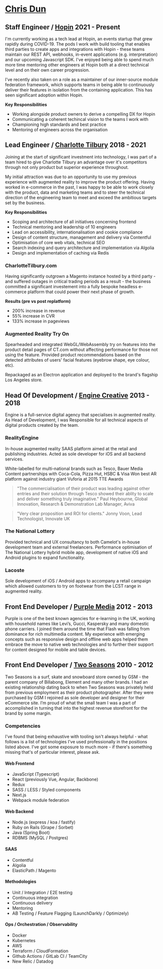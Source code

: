 
<Head>
  <title>Chris Dun / Software Engineer</title>
</Head>

# [Chris <span className="surname">Dun</span>](https://www.linkedin.com/in/chris-dun)

## **Staff Engineer** / [Hopin](https://hopin.com/) <span className="date">2021 - Present</span>

I'm currently working as a tech lead at Hopin, an events startup that grew rapidly during COVID-19. The pods I work with build tooling that enables third parties to create apps and integrations with Hopin - these teams maintain our REST API, webhooks, in-event applications (e.g. interpretation) and our upcoming Javascript SDK. I've enjoyed being able to spend much more time mentoring other engineers at Hopin both at a direct technical level and on their own career progression.

I've recently also taken on a role as a maintainer of our inner-source module federation framework, which supports teams in being able to continuously deliver their features in isolation from the containing application. This has seen significant adoption within Hopin.

**Key Responsibilities**

- Working alongside product owners to derive a compelling DX for Hopin
- Communicating a coherent techincal vision to the teams I work with
- Championing high standards and best practice
- Mentoring of engineers across the organisation

## **Lead Engineer** / [Charlotte Tilbury](https://www.charlottetilbury.com) <span className="date">2018 - 2021</span>

Joining at the start of significant investment into technology, I was part of a team hired to give Charlotte Tilbury an advantage over it's competitors through not only product but superior experience throughout. 

My initial attraction was due to an opportunity to use my previous experience with augmented reality to improve the product offering. Having worked in e-commerce in the past, I was happy to be able to work closely with the product, data and marketing teams and to steer the technical direction of the engineering team to meet and exceed the ambitious targets set by the business.

**Key Responsibilities**

- Scoping and architecture of all initiatives concerning frontend
- Technical mentoring and leadership of 10 engineers
- Lead on accessibility, internationalisation and cookie compliance
- Design of content structure, management and delivery via Contentful
- Optimisation of core web vitals, technical SEO
- Search indexing and query architecture and implementation via Algolia
- Design and implementation of caching via Redis

### CharlotteTilbury.com

Having significantly outgrown a Magento instance hosted by a third party - and suffered outages in critical trading periods as a result - the business committed a significant investement into a fully bespoke headless e-commerce platform that could power their next phase of growth. 

**Results (pre vs post replatform)**

- 200% increase in revenue
- 55% increase in CVR
- 133% increase in pageviews

### Augmented Reality Try On

Spearheaded and integrated WebGL/WebAssembly try on features into the product detail pages of CT.com without affecting performance for those not using the feature. Provided product recommendations based on the detected attributes of users' facial features (eyebrow shape, eye colour, etc).

Repackaged as an Electron application and deployed to the brand's flagship Los Angeles store. 

## **Head Of Development** / [Engine Creative](https://www.enginecreative.co.uk/) <span className="date">2013 - 2018</span>
Engine is a full-service digital agency that specialises in augmented reality. As Head of Development, I was Responsible for all technical aspects of digital products created by the team.

### RealityEngine

In-house augmented reality SAAS platform aimed at the retail and publishing industries. Acted as sole developer for iOS and all backend services.

White-labelled for multi-national brands such as Tesco, Bauer Media Content partnerships with Coca-Cola, Pizza Hut, HSBC & Visa
Won best AR platform against industry giant Vuforia at 2015 TTE Awards

> "The commercialisation of their product was leading against other entries and their solution through Tesco showed their ablity to scale and deliver something truly imaginative."
> <span className="attribution">Paul Heybourne, Global Innovation, Research & Demonstration Lab Manager, Aviva</span>

> "Very clear proposition and ROI for clients."
> <span className="attribution">Jonny Voon, Lead Technologist, Innovate UK</span>

### The National Lottery
Provided technical and UX consultancy to both Camelot's in-house development team and external freelancers. Performance optimisation of The National Lottery hybrid mobile app, development of native iOS and Android plugins to expand functionality.

### Lacoste
Sole development of iOS / Android apps to accompany a retail campaign which allowed customers to try on footwear from the LCST range in augmented reality.

## **Front End Developer** / [Purple Media](https://www.purplemedia.co.uk/) <span className="date">2012 - 2013</span>
Purple is one of the best known agencies for e-learning in the UK, working with household names like Levi’s, Gucci, Kaspersky and many domestic phone carriers. I joined them around the time that Flash was falling from dominance for rich multimedia content. My experience with emerging concepts such as responsive design and offline web apps helped them embrace the move to native web technologies and to further their support for content designed for mobile and table devices. 


## **Front End Developer** / [Two Seasons](https://www.twoseasons.co.uk/) <span className="date">2010 - 2012</span>
Two Seasons is a surf, skate and snowboard store owned by GSM - the parent company of Billabong, Element and many other brands. I had an existing relationship dating back to when Two Seasons was privately held from previous employment as their product photographer. After they were purchased by GSM I rejoined as sole developer and designer for their eCommerce site. I’m proud of what the small team I was a part of accomplished in turning that into the highest revenue storefront for the brand by some margin.

### Competencies

I've found that being exhaustive with tooling isn't always helpful - what follows is a list of technologies I've used professionally in the positions listed above. I've got some exposure to much more - if there's something missing that's of particular interest, please ask.

#### Web Frontend
- JavaScript (Typescript)
- React (previously Vue, Angular, Backbone)
- Redux
- SASS / LESS / Styled components
- Next.js
- Webpack module federation

#### Web Backend
- Node.js (express / koa / fastify)
- Ruby on Rails (Grape / Sorbet)
- Java (Spring Boot)
- RDBMS (MySQL / Postgres)

#### SAAS
- Contentful
- Algolia
- ElasticPath / Magento

#### Methodologies
- Unit / Integration / E2E testing
- Continuous integration
- Continuous delivery
- Mentoring
- AB Testing / Feature Flagging (LaunchDarkly / Optimizely)

#### Ops / Orchestration / Observability
- Docker
- Kubernetes
- AWS
- Terraform / CloudFormation
- Github Actions / GitLab CI / TeamCity
- New Relic / Datadog
